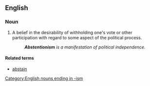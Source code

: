 ==English==
{{suffix|abstention|ism}}
===Noun===
{{en-noun}}

# A belief in the desirability of withholding one's vote or other participation with regard to some aspect of the political process.
#: '''''Abstentionism''' is a manifestation of political independence.''
[[Category:English nouns ending in -ism]]
====Related terms====
*[[abstain]]